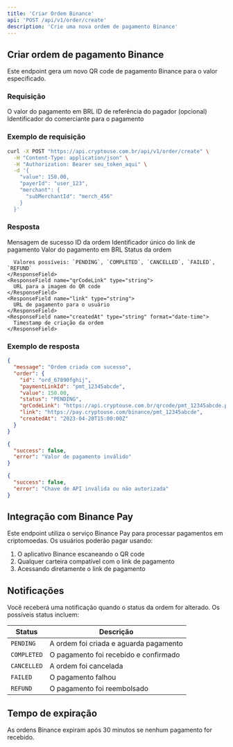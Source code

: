 ```yaml
---
title: 'Criar Ordem Binance'
api: 'POST /api/v1/order/create'
description: 'Crie uma nova ordem de pagamento Binance'
---
```


## Criar ordem de pagamento Binance

Este endpoint gera um novo QR code de pagamento Binance para o valor especificado.

### Requisição

<ParamField body="value" type="number" required>
  O valor do pagamento em BRL
</ParamField>

<ParamField body="payerId" type="string">
  ID de referência do pagador (opcional)
</ParamField>

<ParamField body="merchant" type="object">
  <Expandable title="Propriedades">
    <ParamField body="subMerchantId" type="string">
      Identificador do comerciante para o pagamento
    </ParamField>
  </Expandable>
</ParamField>

### Exemplo de requisição

```bash
curl -X POST "https://api.cryptouse.com.br/api/v1/order/create" \
  -H "Content-Type: application/json" \
  -H "Authorization: Bearer seu_token_aqui" \
  -d '{
    "value": 150.00,
    "payerId": "user_123",
    "merchant": {
      "subMerchantId": "merch_456"
    }
  }'
```

### Resposta

<ResponseField name="message" type="string">
  Mensagem de sucesso
</ResponseField>

<ResponseField name="order" type="object">
  <Expandable title="Propriedades">
    <ResponseField name="id" type="string">
      ID da ordem
    </ResponseField>
    <ResponseField name="paymentLinkId" type="string">
      Identificador único do link de pagamento
    </ResponseField>
    <ResponseField name="value" type="number">
      Valor do pagamento em BRL
    </ResponseField>
    <ResponseField name="status" type="string">
      Status da ordem
      
      Valores possíveis: `PENDING`, `COMPLETED`, `CANCELLED`, `FAILED`, `REFUND`
    </ResponseField>
    <ResponseField name="qrCodeLink" type="string">
      URL para a imagem do QR code
    </ResponseField>
    <ResponseField name="link" type="string">
      URL de pagamento para o usuário
    </ResponseField>
    <ResponseField name="createdAt" type="string" format="date-time">
      Timestamp de criação da ordem
    </ResponseField>
  </Expandable>
</ResponseField>

### Exemplo de resposta

<CodeGroup>

```json Sucesso (201)
{
  "message": "Ordem criada com sucesso",
  "order": {
    "id": "ord_67890fghij",
    "paymentLinkId": "pmt_12345abcde",
    "value": 150.00,
    "status": "PENDING",
    "qrCodeLink": "https://api.cryptouse.com.br/qrcode/pmt_12345abcde.png",
    "link": "https://pay.cryptouse.com/binance/pmt_12345abcde",
    "createdAt": "2023-04-20T15:00:00Z"
  }
}
```

```json Requisição inválida (400)
{
  "success": false,
  "error": "Valor de pagamento inválido"
}
```

```json Não autorizado (401)
{
  "success": false,
  "error": "Chave de API inválida ou não autorizada"
}
```

</CodeGroup>

## Integração com Binance Pay

Este endpoint utiliza o serviço Binance Pay para processar pagamentos em criptomoedas. Os usuários poderão pagar usando:

1. O aplicativo Binance escaneando o QR code
2. Qualquer carteira compatível com o link de pagamento
3. Acessando diretamente o link de pagamento

## Notificações

Você receberá uma notificação quando o status da ordem for alterado. Os possíveis status incluem:

| Status | Descrição |
|--------|-----------|
| `PENDING` | A ordem foi criada e aguarda pagamento |
| `COMPLETED` | O pagamento foi recebido e confirmado |
| `CANCELLED` | A ordem foi cancelada |
| `FAILED` | O pagamento falhou |
| `REFUND` | O pagamento foi reembolsado |

## Tempo de expiração

As ordens Binance expiram após 30 minutos se nenhum pagamento for recebido. 